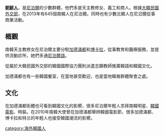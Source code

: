 {{Notability Unreferenced |time=2015-09-29T08:01:01+00:00}}
'''[[朝鮮人|朝鮮人]]'''，是[[尼泊爾|尼泊爾]]的少數群體，他們多是天主教修女、義工和商人。根據[[大韓民國外交部|大韓民國外交部]]，在2013年有645個南韓人在尼泊爾。同時也有少數北韓人在尼汨爾從事商業活動。

==概觀==
南韓天主教修女在尼泊爾主要分駐[[加德滿都|加德滿都]]和[[博卡拉|博卡拉]]，從事教育和醫療服務，並提供流動診所，她們多通[[尼泊爾語|尼泊爾語]]。

從屬於大韓民國外交部的韓國國際協力團則派遣志願教師推廣韓語和韓國文化。

加德滿都也有一些韓國餐室，在當地甚受歡迎，也是當地韓裔群體聚會之處。

==文化==
在加德滿都街體也可看到韓國文化的影嚮，很多尼泊爾年輕人祟拜南韓明星、[[韓國電影|韓國電影]]、時裝。在2010年南韓大使曾在加德滿都舉辨韓國電影節，很多加德滿都、博卡拉和特兰的年輕人也接受韓國潮流的影嚮。

{{韓僑}}

[[category:海外韓國人|category:海外韓國人]]